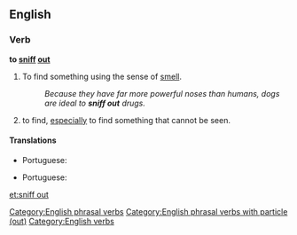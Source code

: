 ==English==

===Verb===
'''to [[sniff]] [[out]]'''

# To find something using the sense of [[smell]].
#: ''Because they have far more powerful noses than humans, dogs are ideal to '''sniff out''' drugs.''
# {{idiomatic}} to find, [[especially]] to find something that cannot be seen.

====Translations====
{{trans-top|find something using smell}}
* Portuguese: {{t-|pt|farejar}}
{{trans-mid}}
{{trans-bottom}}

{{trans-top|find}}
* Portuguese: {{t-|pt|farejar}}
{{trans-mid}}
{{trans-bottom}}

[[Category:English phrasal verbs]]
[[Category:English phrasal verbs with particle (out)]]
[[Category:English verbs]]

[[et:sniff out]]
